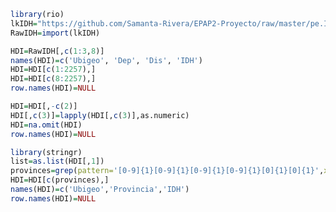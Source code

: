 ```r
library(rio)
lkIDH="https://github.com/Samanta-Rivera/EPAP2-Proyecto/raw/master/pe.Indice%20de%20Desarrollo%20Humano%20Per%C3%BA%20(2).xlsx"
RawIDH=import(lkIDH)
```

```r
HDI=RawIDH[,c(1:3,8)]
names(HDI)=c('Ubigeo', 'Dep', 'Dis', 'IDH')
HDI=HDI[c(1:2257),]
HDI=HDI[c(8:2257),]
row.names(HDI)=NULL
```

```r
HDI=HDI[,-c(2)]
HDI[,c(3)]=lapply(HDI[,c(3)],as.numeric)
HDI=na.omit(HDI)
row.names(HDI)=NULL
```

```r
library(stringr)
list=as.list(HDI[,1])
provinces=grep(pattern='[0-9]{1}[0-9]{1}[0-9]{1}[0-9]{1}[0]{1}[0]{1}',x=list)
HDI=HDI[c(provinces),]
names(HDI)=c('Ubigeo','Provincia','IDH')
row.names(HDI)=NULL
```